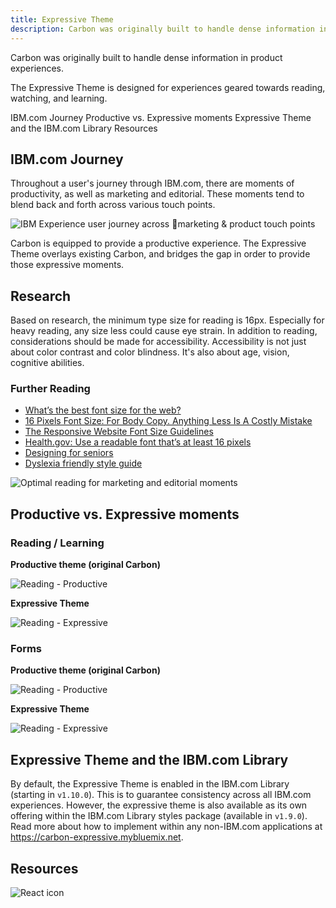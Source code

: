 ```yaml
---
title: Expressive Theme
description: Carbon was originally built to handle dense information in product experiences. The Expressive Theme is designed for experiences geared towards reading, watching, and learning.
---
```


<PageDescription>

Carbon was originally built to handle dense information in product experiences. 

The Expressive Theme is designed for experiences geared towards reading, watching, and learning.

</PageDescription>


<AnchorLinks>

<AnchorLink>IBM.com Journey</AnchorLink>
<AnchorLink>Productive vs. Expressive moments</AnchorLink>
<AnchorLink>Expressive Theme and the IBM.com Library</AnchorLink>
<AnchorLink>Resources</AnchorLink>

</AnchorLinks>

## IBM.com Journey
Throughout a user's journey through IBM.com, there are moments of productivity, as well as marketing and editorial. 
These moments tend to blend back and forth across various touch points.

![IBM Experience user journey across marketing & product touch points](../../images/guidelines/expressive-theme/journey-system.jpg) 

Carbon is equipped to provide a productive experience. The Expressive Theme overlays existing Carbon, and bridges the
gap in order to provide those expressive moments.

## Research

<Row>
<Column colMd={6} colLg={6}>
Based on research, the minimum type size for reading is 16px. Especially for heavy reading, any size less could cause 
eye strain. In addition to reading, considerations should be made for accessibility. Accessibility is not just about 
color contrast and color blindness. It's also about age, vision, cognitive abilities.

### Further Reading

- <a href="https://www.imarc.com/blog/best-font-size-for-any-device" target="_blank">What’s the best font size for the web?</a>
- <a href="https://www.smashingmagazine.com/2011/10/16-pixels-body-copy-anything-less-costly-mistake/" target="_blank">16 Pixels Font Size: For Body Copy. Anything Less Is A Costly Mistake</a>
- <a href="https://learnui.design/blog/mobile-desktop-website-font-size-guidelines.html" target="_blank">The Responsive Website Font Size Guidelines</a>
- <a href="https://health.gov/healthliteracyonline/display/section-3-3/" target="_blank">Health.gov: Use a readable font that’s at least 16 pixels</a>
- <a href="https://www.fonts.com/content/learning/fyti/situational-typography/designing-for-seniors" target="_blank">Designing for seniors</a>
- <a href="https://www.bdadyslexia.org.uk/advice/employers/creating-a-dyslexia-friendly-workplace/dyslexia-friendly-style-guide" target="_blank">Dyslexia friendly style guide</a>    
     
</Column>
<Column colMd={6} colLg={6}>

![Optimal reading for marketing and editorial moments](../../images/guidelines/expressive-theme/optimal-size.jpg)

</Column>
</Row>

## Productive vs. Expressive moments

### Reading / Learning
<Row>
<Column colMd={6} colLg={6}>

**Productive theme (original Carbon)**

![Reading - Productive](../../images/guidelines/expressive-theme/reading-productive.jpg)

</Column>
<Column colMd={6} colLg={6}>

**Expressive Theme**

![Reading - Expressive](../../images/guidelines/expressive-theme/reading-expressive.jpg)

</Column>
</Row>

### Forms

<Row>
<Column colMd={6} colLg={6}>

**Productive theme (original Carbon)**

![Reading - Productive](../../images/guidelines/expressive-theme/forms-productive.jpg)

</Column>
<Column colMd={6} colLg={6}>

**Expressive Theme**

![Reading - Expressive](../../images/guidelines/expressive-theme/forms-expressive.jpg)

</Column>
</Row>

## Expressive Theme and the IBM.com Library

By default, the Expressive Theme is enabled in the IBM.com Library (starting in `v1.10.0`). This is to guarantee consistency across
all IBM.com experiences. However, the expressive theme is also available as its own offering within the IBM.com Library
styles package (available in `v1.9.0`). Read more about how to implement within any non-IBM.com applications at 
https://carbon-expressive.mybluemix.net.

## Resources

<Row className="resource-card-group">
<Column colMd={4} colLg={4} noGutterSm>
    <ResourceCard
      subTitle="Carbon Design System with Expressive"
      aspectRatio="2:1"
      actionIcon="arrowRight"
      href="https://carbon-expressive.mybluemix.net"
      >

![React icon](../../images/icon/react-icon.svg)
 
</ResourceCard>
</Column>
<Column colMd={4} colLg={4} noGutterSm>
    <ResourceCard
      subTitle="Designing: Get Started"
      actionIcon="arrowRight"
      href="/get-started/designing"
    >
    </ResourceCard>
</Column>
</Row>
